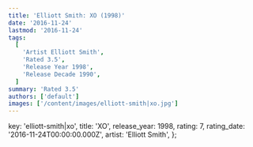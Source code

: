 ```yaml
---
title: 'Elliott Smith: XO (1998)'
date: '2016-11-24'
lastmod: '2016-11-24'
tags:
  [
    'Artist Elliott Smith',
    'Rated 3.5',
    'Release Year 1998',
    'Release Decade 1990',
  ]
summary: 'Rated 3.5'
authors: ['default']
images: ['/content/images/elliott-smith|xo.jpg']
---
```


  key: 'elliott-smith|xo',
  title: 'XO',
  release_year: 1998,
  rating: 7,
  rating_date: '2016-11-24T00:00:00.000Z',
  artist: 'Elliott Smith',
};

<MusicRating data={data} />
